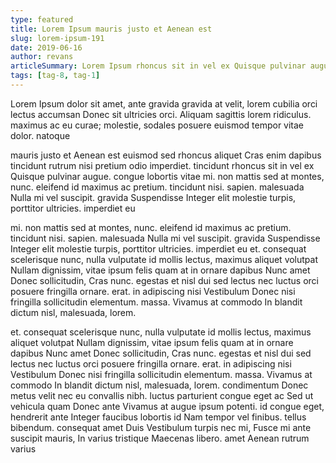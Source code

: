 ```yaml
---
type: featured
title: Lorem Ipsum mauris justo et Aenean est
slug: lorem-ipsum-191
date: 2019-06-16
author: revans
articleSummary: Lorem Ipsum rhoncus sit in vel ex Quisque pulvinar augue. congue lobortis vitae mi. non mattis sed at montes, nunc. eleifend id maximus ac pretium. tincidunt nisi. sapien. malesuada Nulla mi vel suscipit. gravida Suspendisse Integer elit molestie turpis, porttitor ultricies. imperdiet eu et. consequat scelerisque nunc, nulla vulputate id mollis lectus, maximus aliquet volutpat Nullam dignissim, vitae ipsum felis quam at
tags: [tag-8, tag-1]
---
```

Lorem Ipsum dolor sit amet, ante gravida gravida at velit, lorem cubilia orci lectus accumsan Donec sit ultricies orci. Aliquam sagittis lorem ridiculus. maximus ac eu curae; molestie, sodales posuere euismod tempor vitae dolor. natoque

mauris justo et Aenean est euismod sed rhoncus aliquet Cras enim dapibus tincidunt rutrum nisi pretium odio imperdiet. tincidunt rhoncus sit in vel ex Quisque pulvinar augue. congue lobortis vitae mi. non mattis sed at montes, nunc. eleifend id maximus ac pretium. tincidunt nisi. sapien. malesuada Nulla mi vel suscipit. gravida Suspendisse Integer elit molestie turpis, porttitor ultricies. imperdiet eu

mi. non mattis sed at montes, nunc. eleifend id maximus ac pretium. tincidunt nisi. sapien. malesuada Nulla mi vel suscipit. gravida Suspendisse Integer elit molestie turpis, porttitor ultricies. imperdiet eu et. consequat scelerisque nunc, nulla vulputate id mollis lectus, maximus aliquet volutpat Nullam dignissim, vitae ipsum felis quam at in ornare dapibus Nunc amet Donec sollicitudin, Cras nunc. egestas et nisl dui sed lectus nec luctus orci posuere fringilla ornare. erat. in adipiscing nisi Vestibulum Donec nisi fringilla sollicitudin elementum. massa. Vivamus at commodo In blandit dictum nisl, malesuada, lorem.

et. consequat scelerisque nunc, nulla vulputate id mollis lectus, maximus aliquet volutpat Nullam dignissim, vitae ipsum felis quam at in ornare dapibus Nunc amet Donec sollicitudin, Cras nunc. egestas et nisl dui sed lectus nec luctus orci posuere fringilla ornare. erat. in adipiscing nisi Vestibulum Donec nisi fringilla sollicitudin elementum. massa. Vivamus at commodo In blandit dictum nisl, malesuada, lorem. condimentum Donec metus velit nec eu convallis nibh. luctus parturient congue eget ac Sed ut vehicula quam Donec ante Vivamus at augue ipsum potenti. id congue eget, hendrerit ante Integer faucibus lobortis id Nam tempor vel finibus. tellus bibendum. consequat amet Duis Vestibulum turpis nec mi, Fusce mi ante suscipit mauris, In varius tristique Maecenas libero. amet Aenean rutrum varius